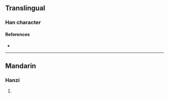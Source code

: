 {{character info}}
==Translingual==

===Han character===
{{Han char|rn=96|rad=玉|as=05|sn=9|four=16150|canj=MGWL|ids=⿰𤣩甲}}

====References====
* {{Han ref|kx=0729.080|dkj=20902|hdz=21106.070|uh=73BE|ud=29630|bh=CFD2|bd=53202}}

----

==Mandarin==

===Hanzi===
{{cmn-hanzi|pin=[[jiǎ]] ([[jia3]])|wg=chia<sup>3</sup>}}

# {{rfdef|cmn|sort=玉05}}